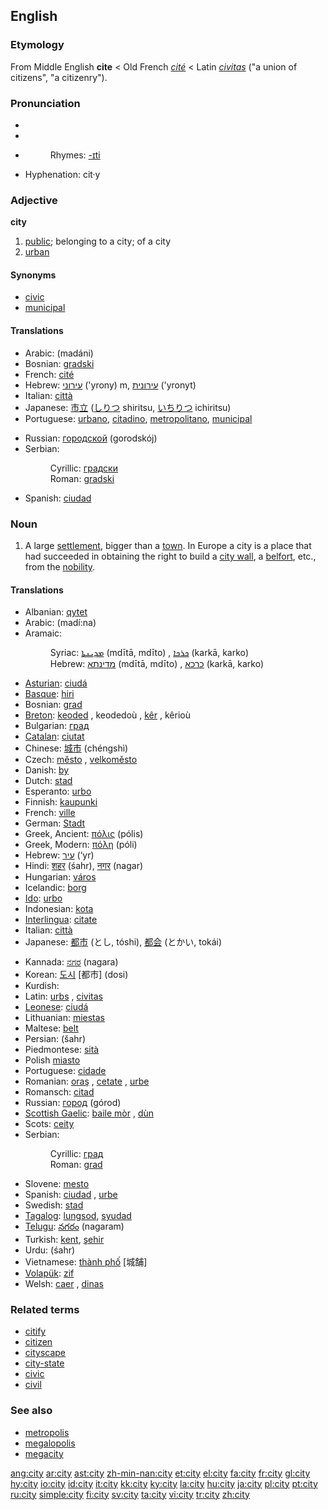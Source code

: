 {{see|City}}
==English==

{{rank|several|either|whether|339|city|held|help|number}}

===Etymology===
From Middle English '''cite''' < Old French ''[[cité]]'' < Latin ''[[civitas]]'' ("a union of citizens", "a citizenry").

===Pronunciation===
*{{IPA|/ˈsɪti/}}
*{{SAMPA|/"sIti/}}
*{{audio|en-us-city.ogg|Audio (US)}}
*:Rhymes: [[Rhymes:English:-ɪti|-ɪti]]
*Hyphenation: cit·y

===Adjective===
'''city'''

# [[public]]; belonging to a city; of a city
# [[urban]]

====Synonyms====
*[[civic]]
*[[municipal]]

====Translations====
{{top}}
*Arabic: {{ARchar|[[مدني]]}} (madáni)
*Bosnian: [[gradski]] {{m}}
*French: [[cité]]
*Hebrew: [[עירוני]] ('yrony) m, [[עירונית]] ('yronyt) {{f}}
*Italian: [[città]]
*Japanese: [[市立]] ([[しりつ]] shiritsu, [[いちりつ]] ichiritsu)
*Portuguese: [[urbano]], [[citadino]], [[metropolitano]], [[municipal]]
{{mid}}
*Russian: [[городской]] (gorodskój)
*Serbian:
*:Cyrillic: [[градски]] {{m}}
*:Roman: [[gradski#Serbian|gradski]] {{m}}
*Spanish: [[ciudad]]
{{bottom}}

===Noun===
{{en-noun|pl=cities}}

# A large [[settlement]], bigger than a [[town]]. In Europe a city is a place that had succeeded in obtaining the right to build a [[city wall]], a [[belfort]], etc., from the [[nobility]].

====Translations====
{{trans-top|large settlement}}
*Albanian: [[qytet]]
*Arabic: {{ARchar|[[مدينة]]}} (madí:na) {{f}}
*Aramaic:
*:Syriac: [[ܡܕܝܢܬܐ]] (mdītā, mdīto) {{f}}, [[ܟܪܟܐ]] (karkā, karko) {{m}}
*:Hebrew: [[מדינתא]] (mdītā, mdīto) {{f}}, [[כרכא]] (karkā, karko) {{m}}
*[[Asturian]]: [[ciudá]] {{f}}
*[[Basque]]: [[hiri]]
*Bosnian: [[grad#Bosnian|grad]] {{m}}
*[[Breton]]: [[keoded]] {{f}}, keodedoù {{p}}, [[kêr]] {{f}}, kêrioù {{p}}
*Bulgarian: [[град]] {{m}}
*[[Catalan]]: [[ciutat]] {{f}}
*Chinese: [[城市]] (chéngshì)
*Czech: [[město]] {{n}}, [[velkoměsto]] {{n}}
*Danish: [[by]]
*Dutch: [[stad]] {{f}}
*Esperanto: [[urbo]]
*Finnish: [[kaupunki]]
*French: [[ville]] {{f}}
*German: [[Stadt]] {{f}}
*Greek, Ancient: [[πόλις]] (pólis) {{f}}
*Greek, Modern: [[πόλη]] (póli) {{f}}
*Hebrew: [[עיר]] (‘yr) {{f}}
*Hindi: [[शहर]] (śahr), [[नगर]] (nagar)
*Hungarian: [[város]]
*Icelandic: [[borg]] {{f}}
*[[Ido]]: [[urbo]]
*Indonesian: [[kota]]
*[[Interlingua]]: [[citate]]
*Italian: [[città]] {{f}}
*Japanese: [[都市]] (とし, tóshi), [[都会]] (とかい, tokái)
{{trans-mid}}
*Kannada: [[ನಗರ]] (nagara)
*Korean: [[도시]] [都市] (dosi)
*Kurdish: {{KUchar|[[شار]]}}
*Latin: [[urbs]] {{f}}, [[civitas]] {{f}}
*[[Leonese]]: [[ciudá]] {{f}}
*Lithuanian: [[miestas]]
*Maltese: [[belt]]
*Persian: {{FAchar|[[شهر]]}} (šahr)
*Piedmontese: [[sità]]
*Polish [[miasto]] {{n}}
*Portuguese: [[cidade]] {{f}}
*Romanian: [[oraş]] {{n}}, [[cetate]] {{f}}, [[urbe]] {{f}}
*Romansch: [[citad]] {{f}}
*Russian: [[город]] (górod) {{m}}
*[[Scottish Gaelic]]: [[baile mòr]] {{m}}, [[dùn]] {{m}}
*Scots: [[ceity]]
*Serbian:
*:Cyrillic: [[град#Serbian|град]] {{m}}
*:Roman: [[grad#Serbian|grad]] {{m}}
*Slovene: [[mesto]] {{n}}
*Spanish: [[ciudad]] {{f}}, [[urbe]] {{f}}
*Swedish: [[stad]] {{c}}
*[[Tagalog]]: [[lungsod]], [[syudad]]
*[[Telugu]]: [[నగరం]] (nagaram)
*Turkish: [[kent]], [[şehir]]
*Urdu: {{URchar|[[شہر]]}} (śahr)
*Vietnamese: [[thành phố]] [城舗]
*[[Volapük]]: [[zif]]
*Welsh: [[caer]] {{f}}, [[dinas]] {{f}}
{{trans-bottom}}

===Related terms===
*[[citify]]
*[[citizen]]
*[[cityscape]]
*[[city-state]]
*[[civic]]
*[[civil]]

===See also===
*[[metropolis]]
*[[megalopolis]]
*[[megacity]]

[[ang:city]]
[[ar:city]]
[[ast:city]]
[[zh-min-nan:city]]
[[et:city]]
[[el:city]]
[[fa:city]]
[[fr:city]]
[[gl:city]]
[[hy:city]]
[[io:city]]
[[id:city]]
[[it:city]]
[[kk:city]]
[[ky:city]]
[[la:city]]
[[hu:city]]
[[ja:city]]
[[pl:city]]
[[pt:city]]
[[ru:city]]
[[simple:city]]
[[fi:city]]
[[sv:city]]
[[ta:city]]
[[vi:city]]
[[tr:city]]
[[zh:city]]
